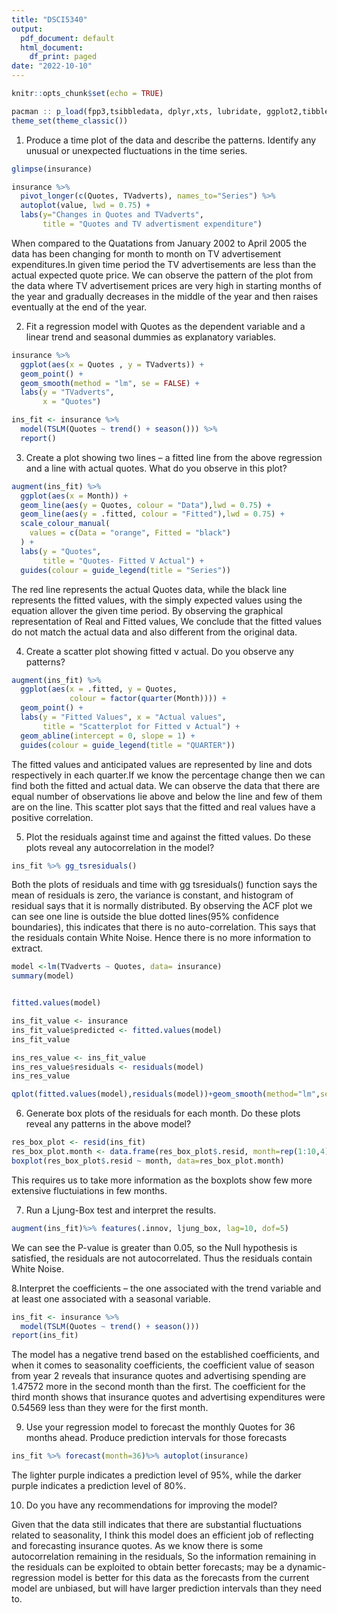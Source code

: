 ---
title: "DSCI5340"
output:
  pdf_document: default
  html_document:
    df_print: paged
date: "2022-10-10"
---

```{r setup, include=FALSE}
knitr::opts_chunk$set(echo = TRUE)
```


```{r}
pacman :: p_load(fpp3,tsibbledata, dplyr,xts, lubridate, ggplot2,tibble,tsibble,GGally, gridExtra)
theme_set(theme_classic())
```


1. Produce a time plot of the data and describe the patterns. Identify any unusual or unexpected fluctuations in the time series.
```{r}
glimpse(insurance)
```
```{r}
insurance %>%
  pivot_longer(c(Quotes, TVadverts), names_to="Series") %>%
  autoplot(value, lwd = 0.75) + 
  labs(y="Changes in Quotes and TVadverts",
       title = "Quotes and TV advertisment expenditure")
```

When compared to the Quatations from January 2002 to April 2005 the data has been changing for month to month on TV advertisement expenditures.In given time period the  TV advertisements are less than the actual expected quote price. We can observe the pattern of the plot from the data where TV advertisement prices are very high in starting months of the year and gradually decreases in the middle of the year and then raises eventually at the end of the year.


2. Fit a regression model with Quotes as the dependent variable and a linear trend and seasonal dummies as explanatory variables.
```{r}
insurance %>%
  ggplot(aes(x = Quotes , y = TVadverts)) + 
  geom_point() + 
  geom_smooth(method = "lm", se = FALSE) +
  labs(y = "TVadverts",
       x = "Quotes")


```
```{r}
ins_fit <- insurance %>%
  model(TSLM(Quotes ~ trend() + season())) %>%
  report()

```

3. Create a plot showing two lines – a fitted line from the above regression and a line with actual quotes. What do you observe in this plot?
```{r}
augment(ins_fit) %>%
  ggplot(aes(x = Month)) +
  geom_line(aes(y = Quotes, colour = "Data"),lwd = 0.75) +
  geom_line(aes(y = .fitted, colour = "Fitted"),lwd = 0.75) +
  scale_colour_manual(
    values = c(Data = "orange", Fitted = "black")
  ) +
  labs(y = "Quotes",
       title = "Quotes- Fitted V Actual") +
  guides(colour = guide_legend(title = "Series"))

```


The red line represents the actual Quotes data, while the black line represents the fitted values, with the simply expected values using the equation allover the given time period. By observing the graphical representation of Real and Fitted values, We conclude that the fitted values do not match the actual data and also different from the original data.


4. Create a scatter plot showing fitted v actual. Do you observe any patterns?
```{r}
augment(ins_fit) %>%
  ggplot(aes(x = .fitted, y = Quotes,
             colour = factor(quarter(Month)))) +
  geom_point() +
  labs(y = "Fitted Values", x = "Actual values",
       title = "Scatterplot for Fitted v Actual") +
  geom_abline(intercept = 0, slope = 1) +
  guides(colour = guide_legend(title = "QUARTER"))

```

The fitted values and anticipated values are represented by line and dots respectively in each quarter.If we know the percentage change then we can find both the fitted and actual data. We can observe the data that there are equal number of observations lie above and below the line and few of them are on the line. This scatter plot says that the fitted and real values have a positive correlation.


5. Plot the residuals against time and against the fitted values. Do these plots reveal any autocorrelation in the model?
  
```{r}
ins_fit %>% gg_tsresiduals()
```

Both the plots of residuals and time with gg tsresiduals() function says the mean of residuals is zero, the variance is constant, and histogram of residual says that it is normally distributed. By observing the ACF plot we can see one line is outside the blue dotted lines(95% confidence boundaries), this indicates that there is no auto-correlation. This says that the residuals contain White Noise. Hence there is no more information to extract.

```{r}
model <-lm(TVadverts ~ Quotes, data= insurance)
summary(model)


fitted.values(model)

```
```{r}
ins_fit_value <- insurance
ins_fit_value$predicted <- fitted.values(model)
ins_fit_value
```
```{r}
ins_res_value <- ins_fit_value
ins_res_value$residuals <- residuals(model)
ins_res_value
```
```{r}
qplot(fitted.values(model),residuals(model))+geom_smooth(method="lm",se=F)
```


6. Generate box plots of the residuals for each month. Do these plots reveal any patterns in the above model?
  
```{r}
res_box_plot <- resid(ins_fit)
res_box_plot.month <- data.frame(res_box_plot$.resid, month=rep(1:10,4))
boxplot(res_box_plot$.resid ~ month, data=res_box_plot.month)
```
This requires us to take more information as the boxplots show few more extensive fluctuiations in few months.


7. Run a Ljung-Box test and interpret the results.

```{r}
augment(ins_fit)%>% features(.innov, ljung_box, lag=10, dof=5)
```
 We can see the P-value is greater than 0.05, so the Null hypothesis is satisfied, the residuals are not autocorrelated. Thus the residuals contain White Noise.


8.Interpret the coefficients – the one associated with the trend variable and at least one associated with a seasonal variable.
```{r}
ins_fit <- insurance %>%
  model(TSLM(Quotes ~ trend() + season()))
report(ins_fit)
```

The model has a negative trend based on the established coefficients, and when it comes to seasonality coefficients, the coefficient value of season from year 2 reveals that insurance quotes and advertising spending are 1.47572 more in the second month than the first. The coefficient for the third month shows that insurance quotes and advertising expenditures were 0.54569 less than they were for the first month.


9. Use your regression model to forecast the monthly Quotes for 36 months ahead. Produce prediction intervals for those forecasts
```{r}
ins_fit %>% forecast(month=36)%>% autoplot(insurance)
```

The lighter purple indicates a prediction level of 95%, while the darker purple indicates a prediction level of 80%.


10. Do you have any recommendations for improving the model?
  
Given that the data still indicates that there are substantial fluctuations related to seasonality, I think this model does an efficient job of reflecting and forecasting insurance quotes. As we know there is some autocorrelation remaining in the residuals, So the information remaining in the residuals can be exploited to obtain better forecasts; may be a dynamic-regression model is better for this data as the forecasts from the current model are unbiased, but will have larger prediction intervals than they need to.
